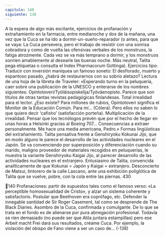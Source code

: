 ```yaml
---
capitulo: 140
siguiente: 138
---
```


A la espera de algo más excitante, ejercicios de profanación y extrañamiento
en la farmacia, entre medianoche y dos de la mañana, una vez que la Cuca se ha
ido a dormir-un-sueño-reparador (o antes, para que se vaya: La Cuca persevera,
pero el trabajo de resistir con una sonrisa cobradora y como de vuelta las
ofensivas verbales de los monstruos, la fatiga atrozmente. Cada vez se va más
temprano a dormir, y los monstruos sonríen amablemente al desearle las buenas
noche. Más neutral, Talita pega etiquetas o consulta el Index Pharmacorum
Gottinga).
Ejercicios tipo: Traducir con inversión maniquea un famoso soneto:
El desflorado, muerto y espantoso pasado,
¿habrá de restaurarnos con su sobrio aletazo?
Lectura de una hoja de la libreta de Traveler: «Esperando turno en la
peluquería, caer sobre una publicación de la UNESCO y enterarse de los
nombres siguientes: Opintotoveri/Työläisopiskelija/Työväenopisto. Parece que
son títulos de otras tantas revistas pedagógicas finlandesas. Total irrealidad para
el lector. ¿Eso existe? Para millones de rubios, Opintotoveri significa el Monitor
de la Educación Común. Para mí... (Cólera). Pero ellos no saben lo que quiere
decir ‘cafisho’ (satisfacción porteña). Multiplicación de la irrealidad. Pensar que
los tecnólogos prevén que por el hecho de llegar en unas horas a Helsinki gracias
al Boeing 707... Consecuencias a extraer personalmente. Me hace una media
americana, Pedro.»
Formas lingüísticas del extrañamiento. Talita pensativa frente a Genshiryoku
Kokunai Jijo, que en modo alguno le parece el desarrollo de las actividades
nucleares en el Japón. Se va convenciendo por superposición y diferenciación
cuando su marido, maligno proveedor de materiales recogidos en peluquerías, le
muestra la variante Genshiryoku Kaigai Jijo, al parecer desarrollo de las
actividades nucleares en el extranjero. Entusiasmo de Talita, convencida
analíticamente de que Kokunai = Japón y Kaigai = extranjero. Desconcierto de
Matsui, tintorero de la calle Lascano, ante una exhibición poliglótica de Talita
que se vuelve, pobre, con la cola entre las piernas.
430

140
Profanaciones: partir de supuestos tales como el famoso verso: «La perceptible
homosexualidad de Cristo», y alzar un sistema coherente y satisfactorio. Postular
que Beethoven era coprófago, etc. Defender la innegable santidad de Sir Roger
Casement, tal como se desprende de The Black Diaries. Asombro de la Cuca,
confirmada y comulgante.
De lo que se trata en el fondo es de alienarse por pura abnegación profesional.
Todavía se ríen demasiado (no puede ser que Atila juntara estampillas) pero ese
Arbeit macht Frei dará sus resultados, créame Cuca. Por ejemplo, la violación del
obispo de Fano viene a ser un caso de...
(-138)
